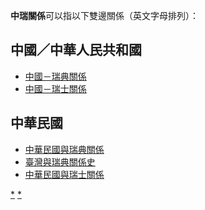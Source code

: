 {{noteTA|G1=國家}}
'''中瑞關係'''可以指以下雙邊關係（英文字母排列）：

==中國／中華人民共和國==
*[[中國－瑞典關係|中國－瑞典關係]]
*[[中國－瑞士關係|中國－瑞士關係]]

==中華民國==
{{主條目消歧義|「'''臺瑞關係'''」重新導向至此。}}
*[[中華民國與瑞典關係|中華民國與瑞典關係]]
*[[臺灣與瑞典關係史|臺灣與瑞典關係史]]
*[[中華民國與瑞士關係|中華民國與瑞士關係]]

{{disambig|Cat=四字消歧义}}
[[Category:中華人民共和國雙邊關係消歧義|*]]
[[Category:中華民國雙邊關係消歧義|*]]
